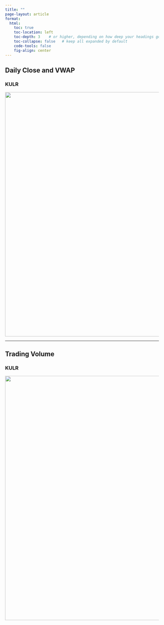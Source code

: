 ```yaml
---
title: "" 
page-layout: article
format:
  html:
    toc: true
    toc-location: left
    toc-depth: 3    # or higher, depending on how deep your headings go
    toc-collapse: false   # keep all expanded by default
    code-tools: false
    fig-align: center
---
```


<!-- # xxxx -->
<!-- xxxx: Latest Company Metrics-->

## Daily Close and VWAP

### KULR

![](latest/stock_prices/kulr_technology_group_kulr_plot_price_vwap.png){width=800}

---

## Trading Volume

### KULR

![](latest/stock_prices/kulr_technology_group_kulr_avg_volume_trailing12.png){width=800}

